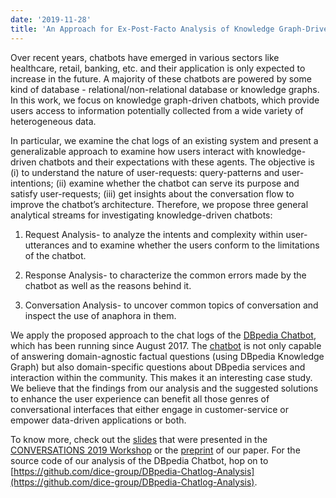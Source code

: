 ```yaml
---
date: '2019-11-28'
title: 'An Approach for Ex-Post-Facto Analysis of Knowledge Graph-Driven Chatbots – the DBpedia Chatbot'
---
```


Over recent years, chatbots have emerged in various sectors like healthcare, retail, banking, etc. and their application is only expected to increase in the future. A majority of these chatbots are powered by some kind of database - relational/non-relational database or knowledge graphs. In this work, we focus on knowledge graph-driven chatbots, which provide users access to information potentially collected from a wide variety of heterogeneous data.

  

In particular, we examine the chat logs of an existing system and present a generalizable approach to examine how users interact with knowledge-driven chatbots and their expectations with these agents. The objective is (i) to understand the nature of user-requests: query-patterns and user-intentions; (ii) examine whether the chatbot can serve its purpose and satisfy user-requests; (iii) get insights about the conversation flow to improve the chatbot’s architecture. Therefore, we propose three general analytical streams for investigating knowledge-driven chatbots:

1) Request Analysis- to analyze the intents and complexity within user-utterances and to examine whether the users conform to the limitations of the chatbot.

2) Response Analysis- to characterize the common errors made by the chatbot as well as the reasons behind it.

3) Conversation Analysis- to uncover common topics of conversation and inspect the use of anaphora in them.

  

We apply the proposed approach to the chat logs of the [DBpedia Chatbot](http://chat.dbpedia.org), which has been running since August 2017. The [chatbot](https://wiki.dbpedia.org/blog/meet-dbpedia-chatbot) is not only capable of answering domain-agnostic factual questions (using DBpedia Knowledge Graph) but also domain-specific questions about DBpedia services and interaction within the community. This makes it an interesting case study. We believe that the findings from our analysis and the suggested solutions to enhance the user experience can benefit all those genres of conversational interfaces that either engage in customer-service or empower data-driven applications or both.

  

To know more, check out the [slides](https://www.slideshare.net/rricha23/an-approach-for-expostfacto-analysis-of-knowledge-graphdriven-chatbots-the-dbpedia-chatbot) that were presented in the [CONVERSATIONS 2019 Workshop](https://conversations2019.wordpress.com/) or the [preprint](https://conversations2019.files.wordpress.com/2019/11/conversations_2019_paper_22_preprint.pdf) of our paper. For the source code of our analysis of the DBpedia Chatbot, hop on to [https://github.com/dice-group/DBpedia-Chatlog-Analysis](https://github.com/dice-group/DBpedia-Chatlog-Analysis).

